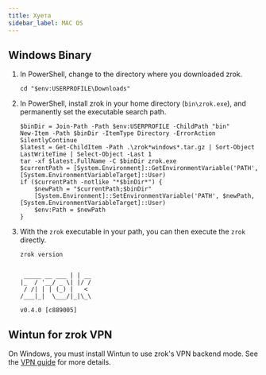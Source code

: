 ```yaml
---
title: Хуета
sidebar_label: MAC OS
---
```



## Windows Binary

<AssetsProvider>
  <div className={styles.downloadContainer}>
    <DownloadCard
      osName="Windows"
      osLogo="/img/logo-windows.svg"
    />
  </div>
</AssetsProvider>

1. In PowerShell, change to the directory where you downloaded zrok.

    ```text
    cd "$env:USERPROFILE\Downloads"
    ```

1. In PowerShell, install zrok in your home directory (`bin\zrok.exe`), and permanently set the executable search path.

    ```text
    $binDir = Join-Path -Path $env:USERPROFILE -ChildPath "bin"
    New-Item -Path $binDir -ItemType Directory -ErrorAction SilentlyContinue
    $latest = Get-ChildItem -Path .\zrok*windows*.tar.gz | Sort-Object LastWriteTime | Select-Object -Last 1
    tar -xf $latest.FullName -C $binDir zrok.exe
    $currentPath = [System.Environment]::GetEnvironmentVariable('PATH', [System.EnvironmentVariableTarget]::User)
    if ($currentPath -notlike "*$binDir*") {
        $newPath = "$currentPath;$binDir"
        [System.Environment]::SetEnvironmentVariable('PATH', $newPath, [System.EnvironmentVariableTarget]::User)
        $env:Path = $newPath
    }
    ```

1. With the `zrok` executable in your path, you can then execute the `zrok` directly.

    ```text
    zrok version
    ```

    ```buttonless title="Output"

     _____ __ ___ | | __
    |_  / '__/ _ \| |/ /
     / /| | | (_) |   <
    /___|_|  \___/|_|\_\

    v0.4.0 [c889005]
    ```

## Wintun for zrok VPN

On Windows, you must install Wintun to use zrok's VPN backend mode. See the [VPN guide](/guides/vpn/vpn.md) for more details.
